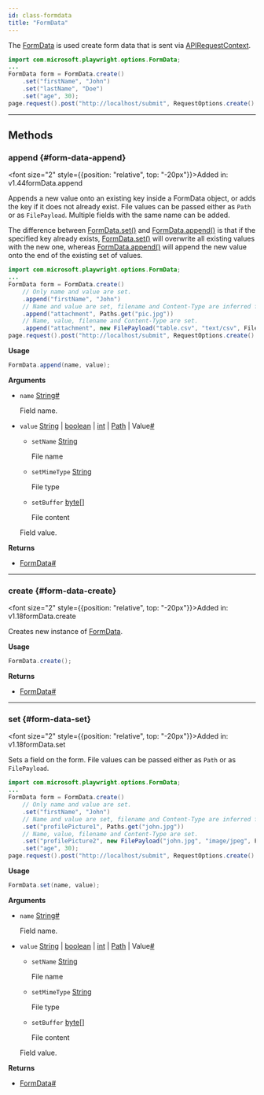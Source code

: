 ```yaml
---
id: class-formdata
title: "FormData"
---
```



The [FormData] is used create form data that is sent via [APIRequestContext].

```java
import com.microsoft.playwright.options.FormData;
...
FormData form = FormData.create()
    .set("firstName", "John")
    .set("lastName", "Doe")
    .set("age", 30);
page.request().post("http://localhost/submit", RequestOptions.create().setForm(form));
```


---

## Methods

### append {#form-data-append}

<font size="2" style={{position: "relative", top: "-20px"}}>Added in: v1.44</font><x-search>formData.append</x-search>

Appends a new value onto an existing key inside a FormData object, or adds the key if it does not already exist. File values can be passed either as `Path` or as `FilePayload`. Multiple fields with the same name can be added.

The difference between [FormData.set()](/api/class-formdata.mdx#form-data-set) and [FormData.append()](/api/class-formdata.mdx#form-data-append) is that if the specified key already exists, [FormData.set()](/api/class-formdata.mdx#form-data-set) will overwrite all existing values with the new one, whereas [FormData.append()](/api/class-formdata.mdx#form-data-append) will append the new value onto the end of the existing set of values.

```java
import com.microsoft.playwright.options.FormData;
...
FormData form = FormData.create()
    // Only name and value are set.
    .append("firstName", "John")
    // Name and value are set, filename and Content-Type are inferred from the file path.
    .append("attachment", Paths.get("pic.jpg"))
    // Name, value, filename and Content-Type are set.
    .append("attachment", new FilePayload("table.csv", "text/csv", Files.readAllBytes(Paths.get("my-tble.csv"))));
page.request().post("http://localhost/submit", RequestOptions.create().setForm(form));
```

**Usage**

```java
FormData.append(name, value);
```

**Arguments**
- `name` [String]<a aria-hidden="true" tabIndex="-1" class="list-anchor-link" id="form-data-append-option-name"/><a href="#form-data-append-option-name" class="list-anchor">#</a>
  
  Field name.
- `value` [String] | [boolean] | [int] | [Path] | Value<a aria-hidden="true" tabIndex="-1" class="list-anchor-link" id="form-data-append-option-value"/><a href="#form-data-append-option-value" class="list-anchor">#</a>
  - `setName` [String]
    
    File name
  - `setMimeType` [String]
    
    File type
  - `setBuffer` [byte&#91;&#93;]
    
    File content
  
  Field value.

**Returns**
- [FormData]<a aria-hidden="true" tabIndex="-1" class="list-anchor-link" id="form-data-append-return"/><a href="#form-data-append-return" class="list-anchor">#</a>

---

### create {#form-data-create}

<font size="2" style={{position: "relative", top: "-20px"}}>Added in: v1.18</font><x-search>formData.create</x-search>

Creates new instance of [FormData].

**Usage**

```java
FormData.create();
```

**Returns**
- [FormData]<a aria-hidden="true" tabIndex="-1" class="list-anchor-link" id="form-data-create-return"/><a href="#form-data-create-return" class="list-anchor">#</a>

---

### set {#form-data-set}

<font size="2" style={{position: "relative", top: "-20px"}}>Added in: v1.18</font><x-search>formData.set</x-search>

Sets a field on the form. File values can be passed either as `Path` or as `FilePayload`.

```java
import com.microsoft.playwright.options.FormData;
...
FormData form = FormData.create()
    // Only name and value are set.
    .set("firstName", "John")
    // Name and value are set, filename and Content-Type are inferred from the file path.
    .set("profilePicture1", Paths.get("john.jpg"))
    // Name, value, filename and Content-Type are set.
    .set("profilePicture2", new FilePayload("john.jpg", "image/jpeg", Files.readAllBytes(Paths.get("john.jpg"))))
    .set("age", 30);
page.request().post("http://localhost/submit", RequestOptions.create().setForm(form));
```

**Usage**

```java
FormData.set(name, value);
```

**Arguments**
- `name` [String]<a aria-hidden="true" tabIndex="-1" class="list-anchor-link" id="form-data-set-option-name"/><a href="#form-data-set-option-name" class="list-anchor">#</a>
  
  Field name.
- `value` [String] | [boolean] | [int] | [Path] | Value<a aria-hidden="true" tabIndex="-1" class="list-anchor-link" id="form-data-set-option-value"/><a href="#form-data-set-option-value" class="list-anchor">#</a>
  - `setName` [String]
    
    File name
  - `setMimeType` [String]
    
    File type
  - `setBuffer` [byte&#91;&#93;]
    
    File content
  
  Field value.

**Returns**
- [FormData]<a aria-hidden="true" tabIndex="-1" class="list-anchor-link" id="form-data-set-return"/><a href="#form-data-set-return" class="list-anchor">#</a>


[APIRequest]: /api/class-apirequest.mdx "APIRequest"
[APIRequestContext]: /api/class-apirequestcontext.mdx "APIRequestContext"
[APIResponse]: /api/class-apiresponse.mdx "APIResponse"
[APIResponseAssertions]: /api/class-apiresponseassertions.mdx "APIResponseAssertions"
[Browser]: /api/class-browser.mdx "Browser"
[BrowserContext]: /api/class-browsercontext.mdx "BrowserContext"
[BrowserType]: /api/class-browsertype.mdx "BrowserType"
[CDPSession]: /api/class-cdpsession.mdx "CDPSession"
[Clock]: /api/class-clock.mdx "Clock"
[ConsoleMessage]: /api/class-consolemessage.mdx "ConsoleMessage"
[Dialog]: /api/class-dialog.mdx "Dialog"
[Download]: /api/class-download.mdx "Download"
[ElementHandle]: /api/class-elementhandle.mdx "ElementHandle"
[FileChooser]: /api/class-filechooser.mdx "FileChooser"
[FormData]: /api/class-formdata.mdx "FormData"
[Frame]: /api/class-frame.mdx "Frame"
[FrameLocator]: /api/class-framelocator.mdx "FrameLocator"
[JSHandle]: /api/class-jshandle.mdx "JSHandle"
[Keyboard]: /api/class-keyboard.mdx "Keyboard"
[Locator]: /api/class-locator.mdx "Locator"
[LocatorAssertions]: /api/class-locatorassertions.mdx "LocatorAssertions"
[Mouse]: /api/class-mouse.mdx "Mouse"
[Page]: /api/class-page.mdx "Page"
[PageAssertions]: /api/class-pageassertions.mdx "PageAssertions"
[Playwright]: /api/class-playwright.mdx "Playwright"
[PlaywrightAssertions]: /api/class-playwrightassertions.mdx "PlaywrightAssertions"
[PlaywrightException]: /api/class-playwrightexception.mdx "PlaywrightException"
[Request]: /api/class-request.mdx "Request"
[RequestOptions]: /api/class-requestoptions.mdx "RequestOptions"
[Response]: /api/class-response.mdx "Response"
[Route]: /api/class-route.mdx "Route"
[Selectors]: /api/class-selectors.mdx "Selectors"
[TimeoutError]: /api/class-timeouterror.mdx "TimeoutError"
[Touchscreen]: /api/class-touchscreen.mdx "Touchscreen"
[Tracing]: /api/class-tracing.mdx "Tracing"
[Video]: /api/class-video.mdx "Video"
[WebError]: /api/class-weberror.mdx "WebError"
[WebSocket]: /api/class-websocket.mdx "WebSocket"
[WebSocketFrame]: /api/class-websocketframe.mdx "WebSocketFrame"
[WebSocketRoute]: /api/class-websocketroute.mdx "WebSocketRoute"
[Worker]: /api/class-worker.mdx "Worker"
[Element]: https://developer.mozilla.org/en-US/docs/Web/API/element "Element"
[EvaluationArgument]: /evaluating.mdx#evaluation-argument "EvaluationArgument"
[Promise]: https://developer.mozilla.org/en-US/docs/Web/JavaScript/Reference/Global_Objects/Promise "Promise"
[iterator]: https://developer.mozilla.org/en-US/docs/Web/JavaScript/Reference/Iteration_protocols "Iterator"
[origin]: https://developer.mozilla.org/en-US/docs/Glossary/Origin "Origin"
[selector]: https://developer.mozilla.org/en-US/docs/Web/CSS/CSS_Selectors "selector"
[Serializable]: https://developer.mozilla.org/en-US/docs/Web/JavaScript/Reference/Global_Objects/JSON/stringify#Description "Serializable"
[UIEvent.detail]: https://developer.mozilla.org/en-US/docs/Web/API/UIEvent/detail "UIEvent.detail"
[UnixTime]: https://en.wikipedia.org/wiki/Unix_time "Unix Time"
[xpath]: https://developer.mozilla.org/en-US/docs/Web/XPath "xpath"

[boolean]: https://docs.oracle.com/javase/tutorial/java/nutsandbolts/datatypes.html "boolean"
[byte&#91;&#93;]: https://docs.oracle.com/javase/tutorial/java/nutsandbolts/datatypes.html "byte[]"
[Consumer]: https://docs.oracle.com/javase/8/docs/api/java/util/function/Consumer.html "Consumer"
[Date]: https://docs.oracle.com/javase/8/docs/api/java/util/Date.html "Date"
[double]: https://docs.oracle.com/javase/tutorial/java/nutsandbolts/datatypes.html "double"
[InputStream]: https://docs.oracle.com/javase/8/docs/api/java/io/InputStream.html "InputStream"
[int]: https://docs.oracle.com/javase/tutorial/java/nutsandbolts/datatypes.html "int"
[long]: https://docs.oracle.com/javase/tutorial/java/nutsandbolts/datatypes.html "long"
[JsonObject]: https://www.javadoc.io/doc/com.google.code.gson/gson/latest/com.google.gson/com/google/gson/JsonObject.html "JsonObject"
[List]: https://docs.oracle.com/javase/8/docs/api/java/util/List.html "List"
[Map]: https://docs.oracle.com/javase/8/docs/api/java/util/Map.html "Map"
[null]: https://docs.oracle.com/javase/specs/jls/se8/html/jls-3.html#jls-3.10.7 "null"
[Object]: https://docs.oracle.com/javase/8/docs/api/java/lang/Object.html "Object"
[Path]: https://docs.oracle.com/javase/8/docs/api/java/nio/file/Path.html "Path"
[Pattern]: https://docs.oracle.com/javase/8/docs/api/java/util/regex/Pattern.html "Pattern"
[Predicate]: https://docs.oracle.com/javase/8/docs/api/java/util/function/Predicate.html "Predicate"
[void]: https://docs.oracle.com/javase/tutorial/java/javaOO/methods.html "void"
[Runnable]: https://docs.oracle.com/javase/8/docs/api/java/lang/Runnable.html "Runnable"
[RuntimeException]: https://docs.oracle.com/javase/8/docs/api/java/lang/RuntimeException.html "RuntimeException"
[String]: https://docs.oracle.com/javase/8/docs/api/java/lang/String.html "String"

[all available image tags]: https://mcr.microsoft.com/en-us/product/playwright/java/about "all available image tags"
[Microsoft Artifact Registry]: https://mcr.microsoft.com/en-us/product/playwright/java/about "Microsoft Artifact Registry"
[Dockerfile.jammy]: https://github.com/microsoft/playwright-java/blob/main/utils/docker/Dockerfile.jammy "Dockerfile.jammy"
